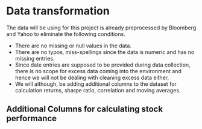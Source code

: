 # Data transformation

The data will be using for this project is already preprocessed by Bloomberg and Yahoo to eliminate the following conditions.

- There are no missing or null values in the data.
- There are no typos, miss-spellings since the data is numeric and has no missing entries.
- Since date entries are supposed to be provided during data collection, there is no scope for excess data coming into the environment and hence we will not be dealing with cleaning excess data either.
- We will although, be adding additional columns to the dataset for calculation returns, sharpe ratio, correlation and moving averages.

## Additional Columns for calculating stock performance

